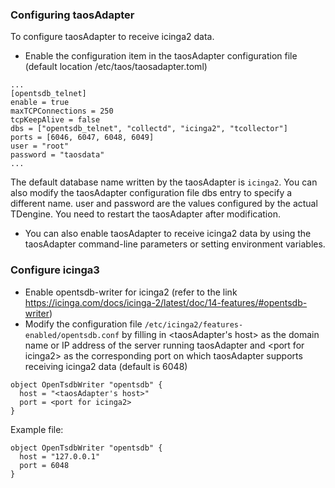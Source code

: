 

### Configuring taosAdapter

To configure taosAdapter to receive icinga2 data.

- Enable the configuration item in the taosAdapter configuration file (default location /etc/taos/taosadapter.toml)

```
...
[opentsdb_telnet]
enable = true
maxTCPConnections = 250
tcpKeepAlive = false
dbs = ["opentsdb_telnet", "collectd", "icinga2", "tcollector"]
ports = [6046, 6047, 6048, 6049]
user = "root"
password = "taosdata"
...
```

The default database name written by the taosAdapter is `icinga2`. You can also modify the taosAdapter configuration file dbs entry to specify a different name. user and password are the values configured by the actual TDengine. You need to restart the taosAdapter after modification.

- You can also enable taosAdapter to receive icinga2 data by using the taosAdapter command-line parameters or setting environment variables.

### Configure icinga3

- Enable opentsdb-writer for icinga2 (refer to the link https://icinga.com/docs/icinga-2/latest/doc/14-features/#opentsdb-writer)
- Modify the configuration file `/etc/icinga2/features-enabled/opentsdb.conf` by filling in <taosAdapter's host\> as the domain name or IP address of the server running taosAdapter and <port for icinga2\> as the corresponding port on which taosAdapter supports receiving icinga2 data (default is 6048)

```
object OpenTsdbWriter "opentsdb" {
  host = "<taosAdapter's host>"
  port = <port for icinga2>
}
```

Example file:

```
object OpenTsdbWriter "opentsdb" {
  host = "127.0.0.1"
  port = 6048
}
```

